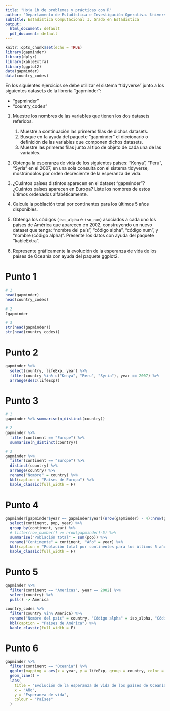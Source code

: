 ```yaml
---
title: "Hoja 1b de problemas y prácticas con R"
author: "Departamento de Estadística e Investigación Operativa. Universidad de Sevilla"
subtitle: Estadística Computacional I. Grado en Estadística
output:
  html_document: default
  pdf_document: default
---
```


```r
knitr::opts_chunk$set(echo = TRUE)
library(gapminder)
library(dplyr)
library(kableExtra)
library(ggplot2)
data(gapminder)
data(country_codes)
```

En los siguientes ejercicios se debe utilizar el sistema "tidyverse" junto a los siguientes datasets de la librería "gapminder":

- "gapminder"
- "country_codes"

1. Muestre los nombres de las variables que tienen los dos datasets referidos. 

    1. Muestre a continuación las primeras filas de dichos datasets.
    2. Busque en la ayuda del paquete "gapminder" el diccionario o definición de las variables que componen dichos datasets.
    3. Muestre las primeras filas junto al tipo de objeto de cada una de las variables.

2. Obtenga la esperanza de vida de los siguientes países: "Kenya", "Peru", "Syria" en el 2007, en una sola consulta con el sistema tidyverse, mostrándolos por orden decreciente de la esperanza de vida.

3. ¿Cuántos países distintos aparecen en el dataset "gapminder"? ¿Cuántos países aparecen en Europa? Liste los nombres de estos últimos ordenados alfabéticamente.

4. Calcule la población total por continentes para los últimos 5 años disponibles.

5. Obtenga los códigos (`iso_alpha` e `iso_num`) asociados a cada uno los países de América que aparecen en 2002, construyendo un nuevo dataset que tenga: "nombre del país", "código alpha", "código num", y "nombre (código alpha)". Presente los datos con ayuda del paquete "kableExtra".

6. Represente gráficamente la evolución de la esperanza de vida de los países de Oceanía con ayuda del paquete ggplot2.



# Punto 1

```r
# 1
head(gapminder)
head(country_codes)

# 2
?gapminder

# 3
str(head(gapminder))
str(head(country_codes))
```

# Punto 2

```r
gapminder %>%
  select(country, lifeExp, year) %>%
  filter(country %in% c("Kenya", "Peru", "Syria"), year == 2007) %>%
  arrange(desc(lifeExp))
```
# Punto 3

```r
# 1
gapminder %>% summarise(n_distinct(country))

# 2
gapminder %>%
  filter(continent == "Europe") %>%
  summarise(n_distinct(country))

# 3
gapminder %>%
  filter(continent == "Europe") %>%
  distinct(country) %>%
  arrange(country) %>%
  rename("Nombre" = country) %>%
  kbl(caption = "Países de Europa") %>%
  kable_classic(full_width = F)
```

# Punto 4

```r
gapminder[gapminder$year == gapminder$year[(nrow(gapminder) - 4):nrow(gapminder)], ] %>%
  select(continent, pop, year) %>%
  group_by(continent, year) %>%
  # filter(row_number() >= nrow(gapminder)-5) %>%
  summarise("Población total" = sum(pop)) %>%
  rename("Continente" = continent, "Año" = year) %>%
  kbl(caption = "Población total por continentes para los últimos 5 años disponibles") %>%
  kable_classic(full_width = F)
```

# Punto 5

```r
gapminder %>%
  filter(continent == "Americas", year == 2002) %>%
  select(country) %>%
  pull() -> America

country_codes %>%
  filter(country %in% America) %>%
  rename("Nombre del país" = country, "Código alpha" = iso_alpha, "Código num" = iso_num) %>%
  kbl(caption = "Países de América") %>%
  kable_classic(full_width = F)
```

# Punto 6

```r
gapminder %>%
  filter(continent == "Oceania") %>%
  ggplot(mapping = aes(x = year, y = lifeExp, group = country, color = country)) +
  geom_line() +
  labs(
    title = "Evolución de la esperanza de vida de los países de Oceanía",
    x = "Año",
    y = "Esperanza de vida",
    colour = "Países"
  )
```


